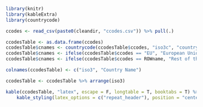 ```r

library(knitr)
library(kableExtra)
library(countrycode)

ccodes <- read_csv(paste0(cleandir, "ccodes.csv")) %>% pull(.)

ccodesTable <- as.data.frame(ccodes)
ccodesTable$cnames <- countrycode(ccodesTable$ccodes, "iso3c", "country.name")
ccodesTable$cnames <- ifelse(ccodesTable$ccodes == "EU", "European Union", ccodesTable$cnames)
ccodesTable$cnames <- ifelse(ccodesTable$ccodes == ROWname, "Rest of the World", ccodesTable$cnames)

colnames(ccodesTable) <- c("iso3", "Country Name")

ccodesTable <- ccodesTable %>% arrange(iso3)

kable(ccodesTable, "latex", escape = F, longtable = T, booktabs = T) %>%
	kable_styling(latex_options = c("repeat_header"), position = "center", font_size = 9)

```
